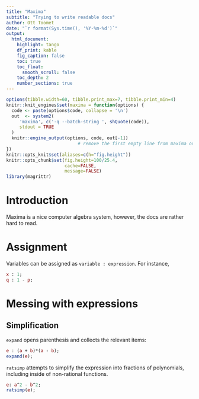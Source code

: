 ```yaml
---
title: "Maxima"
subtitle: "Trying to write readable docs"
author: Ott Toomet
date: "`r format(Sys.time(), '%Y-%m-%d')`"
output: 
  html_document:
    highlight: tango
    df_print: kable
    fig_caption: false
    toc: true
    toc_float:
      smooth_scroll: false
    toc_depth: 2
    number_sections: true
---
```


```r
options(tibble.width=60, tibble.print_max=7, tibble.print_min=4)
knitr::knit_engines$set(maxima = function(options) {
  code <- paste(options$code, collapse = '\n')
  out  <- system2(
     'maxima', c('-q --batch-string ', shQuote(code)),
     stdout = TRUE
  )
  knitr::engine_output(options, code, out[-1])
                           # remove the first empty line from maxima output
})
knitr::opts_knit$set(aliases=c(h="fig.height"))
knitr::opts_chunk$set(fig.height=100/25.4, 
                      cache=FALSE,
                      message=FALSE)
library(magrittr)
```

# Introduction

Maxima is a nice computer algebra system, however, the docs are rather
hard to read.


# Assignment

Variables can be assigned as `variable : expression`.  For instance,

```maxima
x : 1;
q : 1 - p;
```


# Messing with expressions

## Simplification

`expand` opens parenthesis and collects the relevant items:

```maxima
e : (a + b)*(a - b);
expand(e);
```

`ratsimp` attempts to simplify the expression into fractions of
polynomials, including inside of non-rational functions.

```maxima
e: a^2 - b^2;
ratsimp(e);
```
